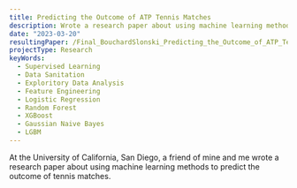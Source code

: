 ```yaml
---
title: Predicting the Outcome of ATP Tennis Matches
description: Wrote a research paper about using machine learning methods to predict the outcome of tennis matches.
date: "2023-03-20"
resultingPaper: /Final_BouchardSlonski_Predicting_the_Outcome_of_ATP_Tennis_Matches.pdf
projectType: Research
keyWords:
  - Supervised Learning
  - Data Sanitation
  - Exploritory Data Analysis
  - Feature Engineering
  - Logistic Regression
  - Random Forest
  - XGBoost
  - Gaussian Naive Bayes
  - LGBM
---
```


At the University of California, San Diego, a friend of mine and me wrote a research paper about using machine learning methods to predict the outcome of tennis matches.

